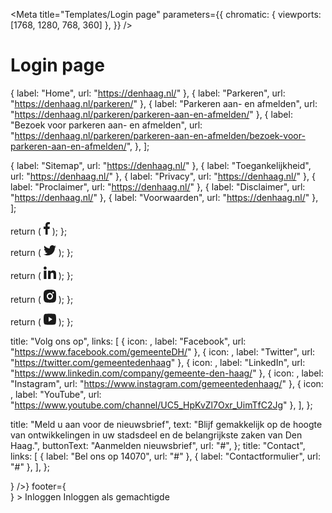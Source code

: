 


<Meta
  title="Templates/Login page"
  parameters={{
    chromatic: { viewports: [1768, 1280, 768, 360] },
  }}
/>

# Login page

  { label: "Home", url: "https://denhaag.nl/" },
  { label: "Parkeren", url: "https://denhaag.nl/parkeren/" },
  { label: "Parkeren aan- en afmelden", url: "https://denhaag.nl/parkeren/parkeren-aan-en-afmelden/" },
  {
    label: "Bezoek voor parkeren aan- en afmelden",
    url: "https://denhaag.nl/parkeren/parkeren-aan-en-afmelden/bezoek-voor-parkeren-aan-en-afmelden/",
  },
];

  { label: "Sitemap", url: "https://denhaag.nl/" },
  { label: "Toegankelijkheid", url: "https://denhaag.nl/" },
  { label: "Privacy", url: "https://denhaag.nl/" },
  { label: "Proclaimer", url: "https://denhaag.nl/" },
  { label: "Disclaimer", url: "https://denhaag.nl/" },
  { label: "Voorwaarden", url: "https://denhaag.nl/" },
];

  return (
    <svg
      className="denhaag-footer__follow-us-icon"
      width="10"
      height="20"
      viewBox="0 0 10 20"
      fill="none"
      xmlns="http://www.w3.org/2000/svg"
      focusable="false"
      aria-hidden="true"
    >
      <path
        d="M2.95635 10.8771V20H6.49187V10.8888H9.43878L9.87812 7.32564H6.49187V5.05718C6.49187 4.0265 6.76776 3.31877 8.18499 3.31877H10V0.138405C9.68632 0.0952148 8.61016 0 7.35828 0C4.74584 0 2.95635 1.65497 2.95635 4.69693V7.3227H0V10.8771H2.95635Z"
        fill="currentColor"
      />
    </svg>
  );
};

  return (
    <svg
      className="denhaag-footer__follow-us-icon"
      width="20"
      height="17"
      viewBox="0 0 20 17"
      fill="none"
      xmlns="http://www.w3.org/2000/svg"
      focusable="false"
      aria-hidden="true"
    >
      <path
        d="M19.9608 1.93575C19.2234 2.25991 18.4359 2.48073 17.6068 2.58156C18.4517 2.07241 19.1017 1.26995 19.4092 0.312487C18.6167 0.774968 17.7384 1.11162 16.8035 1.29911C16.0568 0.499979 14.9927 0 13.8111 0C11.547 0 9.71126 1.83576 9.71126 4.09733C9.71126 4.42232 9.74876 4.7348 9.81709 5.03396C6.4089 4.87313 3.38819 3.23653 1.36661 0.762468C1.01079 1.36411 0.811633 2.06325 0.811633 2.82488C0.811633 4.24982 1.5366 5.50227 2.63489 6.23807C1.96242 6.21641 1.32994 6.03142 0.778301 5.72476V5.77559C0.778301 7.76301 2.18908 9.42044 4.0665 9.79792C3.72235 9.89042 3.35903 9.94042 2.98654 9.94042C2.72489 9.94042 2.47406 9.91542 2.22324 9.86876C2.74905 11.4962 4.26066 12.6828 6.05975 12.7161C4.65981 13.8153 2.88571 14.4702 0.974959 14.4702C0.649973 14.4702 0.32582 14.4511 0 14.4144C1.82409 15.576 3.97317 16.2552 6.29724 16.2552C13.8419 16.2552 17.9626 10.0087 17.9626 4.60064C17.9626 4.42648 17.9626 4.25066 17.9501 4.07566C18.7509 3.50152 19.45 2.77572 20 1.95242L19.9608 1.93575Z"
        fill="currentColor"
      ></path>
    </svg>
  );
};

  return (
    <svg
      className="denhaag-footer__follow-us-icon"
      width="20"
      height="20"
      viewBox="0 0 20 20"
      fill="none"
      xmlns="http://www.w3.org/2000/svg"
      focusable="false"
      aria-hidden="true"
    >
      <path
        d="M15.86 20H19.9988L20 12.6681C20 9.06981 19.2244 6.30548 15.0309 6.30548C13.0127 6.30548 11.6618 7.41354 11.1063 8.46329H11.0528V6.64256H7.07698V20H11.2158V13.3901C11.2158 11.6475 11.5454 9.96209 13.7033 9.96209C15.8286 9.96209 15.86 11.9554 15.86 13.5044V20Z"
        fill="currentColor"
      ></path>
      <path
        d="M0 2.40625C0 3.73476 1.07022 4.81484 2.40247 4.81484C3.72889 4.81484 4.8061 3.73476 4.8061 2.40625C4.8061 1.07891 3.73006 0 2.40247 0C1.07139 0 0 1.07891 0 2.40625Z"
        fill="currentColor"
      ></path>
      <path d="M0.327239 20H4.4777V6.64256H0.327239V20Z" fill="currentColor"></path>
    </svg>
  );
};

  return (
    <svg
      className="denhaag-footer__follow-us-icon"
      width="20"
      height="21"
      viewBox="0 0 20 21"
      fill="none"
      xmlns="http://www.w3.org/2000/svg"
      focusable="false"
      aria-hidden="true"
    >
      <path
        d="M10 0.0839844C12.717 0.0839844 13.056 0.094401 14.122 0.146484C15.187 0.198568 15.912 0.372526 16.55 0.630859C17.21 0.895443 17.766 1.25378 18.322 1.8319C18.8305 2.35263 19.224 2.98251 19.475 3.67773C19.722 4.34128 19.89 5.09753 19.94 6.2069C19.987 7.31732 20 7.67044 20 10.5007C20 13.3309 19.99 13.684 19.94 14.7944C19.89 15.9038 19.722 16.659 19.475 17.3236C19.2247 18.0192 18.8311 18.6492 18.322 19.1694C17.822 19.6989 17.2173 20.1087 16.55 20.3704C15.913 20.6277 15.187 20.8027 14.122 20.8548C13.056 20.9038 12.717 20.9173 10 20.9173C7.283 20.9173 6.944 20.9069 5.878 20.8548C4.813 20.8027 4.088 20.6277 3.45 20.3704C2.78233 20.1095 2.17753 19.6996 1.678 19.1694C1.16941 18.6488 0.775931 18.0188 0.525 17.3236C0.277 16.66 0.11 15.9038 0.0599999 14.7944C0.0129999 13.684 0 13.3309 0 10.5007C0 7.67044 0.00999994 7.31732 0.0599999 6.2069C0.11 5.09648 0.277 4.34232 0.525 3.67773C0.775236 2.98209 1.1688 2.35203 1.678 1.8319C2.17767 1.30193 2.78243 0.892036 3.45 0.630859C4.088 0.372526 4.812 0.198568 5.878 0.146484C6.944 0.097526 7.283 0.0839844 10 0.0839844ZM10 5.29232C8.67392 5.29232 7.40215 5.84105 6.46447 6.8178C5.52678 7.79456 5 9.11932 5 10.5007C5 11.882 5.52678 13.2067 6.46447 14.1835C7.40215 15.1603 8.67392 15.709 10 15.709C11.3261 15.709 12.5979 15.1603 13.5355 14.1835C14.4732 13.2067 15 11.882 15 10.5007C15 9.11932 14.4732 7.79456 13.5355 6.8178C12.5979 5.84105 11.3261 5.29232 10 5.29232ZM16.5 5.0319C16.5 4.68657 16.3683 4.35538 16.1339 4.11119C15.8995 3.867 15.5815 3.72982 15.25 3.72982C14.9185 3.72982 14.6005 3.867 14.3661 4.11119C14.1317 4.35538 14 4.68657 14 5.0319C14 5.37724 14.1317 5.70843 14.3661 5.95261C14.6005 6.1968 14.9185 6.33398 15.25 6.33398C15.5815 6.33398 15.8995 6.1968 16.1339 5.95261C16.3683 5.70843 16.5 5.37724 16.5 5.0319ZM10 7.37565C10.7956 7.37565 11.5587 7.70489 12.1213 8.29094C12.6839 8.87699 13 9.67185 13 10.5007C13 11.3295 12.6839 12.1243 12.1213 12.7104C11.5587 13.2964 10.7956 13.6257 10 13.6257C9.20435 13.6257 8.44129 13.2964 7.87868 12.7104C7.31607 12.1243 7 11.3295 7 10.5007C7 9.67185 7.31607 8.87699 7.87868 8.29094C8.44129 7.70489 9.20435 7.37565 10 7.37565Z"
        fill="currentColor"
      ></path>
    </svg>
  );
};

  return (
    <svg
      className="denhaag-footer__follow-us-icon"
      width="20"
      height="19"
      viewBox="0 0 20 19"
      fill="none"
      xmlns="http://www.w3.org/2000/svg"
      focusable="false"
      aria-hidden="true"
    >
      <path
        d="M19.543 3.24969C20 5.2377 20 9.38778 20 9.38778C20 9.38778 20 13.5378 19.543 15.5259C19.289 16.6247 18.546 17.4893 17.605 17.7816C15.896 18.3127 10 18.3127 10 18.3127C10 18.3127 4.107 18.3127 2.395 17.7816C1.45 17.4849 0.708 16.6214 0.457 15.5259C2.98023e-08 13.5378 0 9.38778 0 9.38778C0 9.38778 2.98023e-08 5.2377 0.457 3.24969C0.711 2.15081 1.454 1.28621 2.395 0.993921C4.107 0.46289 10 0.462891 10 0.462891C10 0.462891 15.896 0.46289 17.605 0.993921C18.55 1.29067 19.292 2.15416 19.543 3.24969ZM8 13.2924L14 9.38778L8 5.48314V13.2924Z"
        fill="currentColor"
      ></path>
    </svg>
  );
};

  title: "Volg ons op",
  links: [
    { icon: <FacebookIcon />, label: "Facebook", url: "https://www.facebook.com/gemeenteDH/" },
    { icon: <TwitterIcon />, label: "Twitter", url: "https://twitter.com/gemeentedenhaag" },
    { icon: <LinkedInIcon />, label: "LinkedIn", url: "https://www.linkedin.com/company/gemeente-den-haag/" },
    { icon: <InstagramIcon />, label: "Instagram", url: "https://www.instagram.com/gemeentedenhaag/" },
    { icon: <YoutubeIcon />, label: "YouTube", url: "https://www.youtube.com/channel/UC5_HpKvZl7Oxr_UimTfC2Jg" },
  ],
};

  title: "Meld u aan voor de nieuwsbrief",
  text: "Blijf gemakkelijk op de hoogte van ontwikkelingen in uw stadsdeel en de belangrijkste zaken van Den Haag.",
  buttonText: "Aanmelden nieuwsbrief",
  url: "#",
};
  title: "Contact",
  links: [
    { label: "Bel ons op 14070", url: "#" },
    { label: "Contactformulier", url: "#" },
  ],
};


<Canvas>
  <Story name="Login page">
    <Page
      header={<Header breadcrumb={<Breadcrumb navigationPath={navigationPathData} />} />}
      footer={
        <Footer
          newsletterData={newsletterData}
          contactData={contactData}
          legalData={footerLegalData}
          copyrightLabel={copyright}
          socialData={footerSocialData}
        />
      }
    >
      <ResponsiveContent className="denhaag-page-content">
        <Heading2>Inloggen</Heading2>
        <AuthenticationCardGroup cards={["DigiD", "eHerkenning", "eIDAS"]} responsive />
        <Heading2>Inloggen als gemachtigde</Heading2>
        <Alert
          title="Om in te loggen als gemachtigde heeft u een geldige machtiging nodig."
          variant="info"
          className="denhaag-authentication__alert"
        />
        <AuthenticationCardGroup cards={["DigiD", "eHerkenning"]} responsive />
      </ResponsiveContent>
    </Page>
  </Story>
</Canvas>
